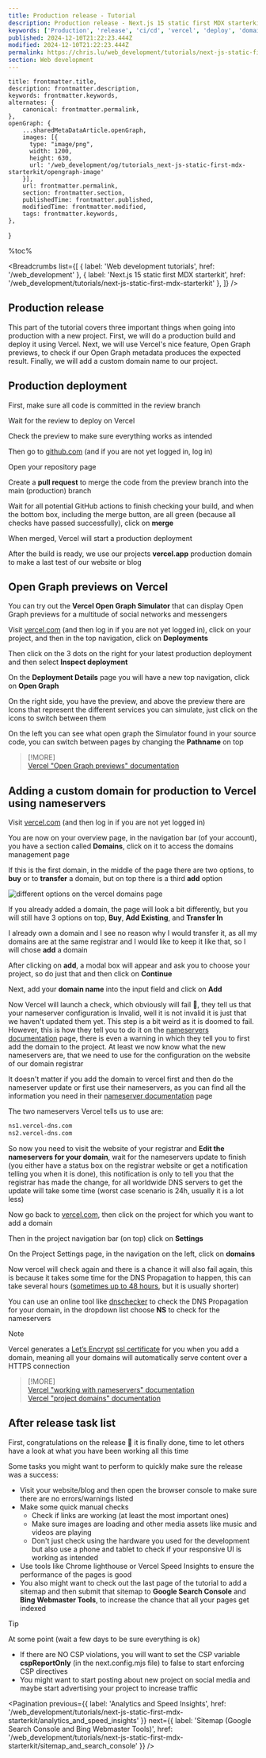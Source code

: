 ```yaml
---
title: Production release - Tutorial
description: Production release - Next.js 15 static first MDX starterkit | Web development tutorials | www.chris.lu
keywords: ['Production', 'release', 'ci/cd', 'vercel', 'deploy', 'domain', 'dns', 'nameserver', 'registrar']
published: 2024-12-10T21:22:23.444Z
modified: 2024-12-10T21:22:23.444Z
permalink: https://chris.lu/web_development/tutorials/next-js-static-first-mdx-starterkit/production_release
section: Web development
---
```



    title: frontmatter.title,
    description: frontmatter.description,
    keywords: frontmatter.keywords,
    alternates: {
        canonical: frontmatter.permalink,
    },
    openGraph: {
        ...sharedMetaDataArticle.openGraph,
        images: [{
          type: "image/png",
          width: 1200,
          height: 630,
          url: '/web_development/og/tutorials_next-js-static-first-mdx-starterkit/opengraph-image'
        }],
        url: frontmatter.permalink,
        section: frontmatter.section,
        publishedTime: frontmatter.published,
        modifiedTime: frontmatter.modified,
        tags: frontmatter.keywords,
    },
}

%toc%

<article>

<Breadcrumbs list={[
    { label: 'Web development tutorials', href: '/web_development' },
    { label: 'Next.js 15 static first MDX starterkit', href: '/web_development/tutorials/next-js-static-first-mdx-starterkit' },
]} />

# Production release

This part of the tutorial covers three important things when going into production with a new project. First, we will do a production build and deploy it using Vercel. Next, we will use Vercel's nice feature, Open Graph previews, to check if our Open Graph metadata produces the expected result. Finally, we will add a custom domain name to our project.

## Production deployment

First, make sure all code is committed in the review branch

Wait for the review to deploy on Vercel

Check the preview to make sure everything works as intended

Then go to [github.com](https://github.com) (and if you are not yet logged in, log in)

Open your repository page

Create a **pull request** to merge the code from the preview branch into the main (production) branch

Wait for all potential GitHub actions to finish checking your build, and when the bottom box, including the merge button, are all green (because all checks have passed successfully), click on **merge**

When merged, Vercel will start a production deployment

After the build is ready, we use our projects **vercel.app** production domain to make a last test of our website or blog

## Open Graph previews on Vercel

You can try out the **Vercel Open Graph Simulator** that can display Open Graph previews for a multitude of social networks and messengers

Visit [vercel.com](https://vercel.com/) (and then log in if you are not yet logged in), click on your project, and then in the top navigation, click on **Deployments**

Then click on the 3 dots on the right for your latest production deployment and then select **Inspect deployment**

On the **Deployment Details** page you will have a new top navigation, click on **Open Graph**

On the right side, you have the preview, and above the preview there are Icons that represent the different services you can simulate, just click on the icons to switch between them

On the left you can see what open graph the Simulator found in your source code, you can switch between pages by changing the **Pathname** on top

> [!MORE]  
> [Vercel "Open Graph previews" documentation](https://vercel.com/docs/deployments/og-preview)  

## Adding a custom domain for production to Vercel using nameservers

Visit [vercel.com](https://vercel.com/) (and then log in if you are not yet logged in)

You are now on your overview page, in the navigation bar (of your account), you have a section called **Domains**, click on it to access the domains management page

If this is the first domain, in the middle of the page there are two options, to **buy** or to **transfer** a domain, but on top there is a third **add** option  

![different options on the vercel domains page](../../../../../public/assets/images/app/web_development/tutorials/next-js-static-first-mdx-starterkit/vercel_domains_page.png)

If you already added a domain, the page will look a bit differently, but you will still have 3 options on top, **Buy**, **Add Existing**, and **Transfer In**

I already own a domain and I see no reason why I would transfer it, as all my domains are at the same registrar and I would like to keep it like that, so I will chose **add** a domain

After clicking on **add**, a modal box will appear and ask you to choose your project, so do just that and then click on **Continue**

Next, add your **domain name** into the input field and click on **Add**

Now Vercel will launch a check, which obviously will fail 🤦, they tell us that your nameserver configuration is Invalid, well it is not invalid it is just that we haven't updated them yet. This step is a bit weird as it is doomed to fail. However, this is how they tell you to do it on the [nameservers documentation](https://vercel.com/docs/projects/domains/working-with-nameservers) page, there is even a warning in which they tell you to first add the domain to the project. At least we now know what the new nameservers are, that we need to use for the configuration on the website of our domain registrar

It doesn't matter if you add the domain to vercel first and then do the nameserver update or first use their nameservers, as you can find all the information you need in their [nameserver documentation](https://vercel.com/docs/projects/domains/working-with-nameservers) page

The two nameservers Vercel tells us to use are:

```txt
ns1.vercel-dns.com
ns2.vercel-dns.com
```

So now you need to visit the website of your registrar and **Edit the nameservers for your domain**, wait for the nameservers update to finish (you either have a status box on the registrar website or get a notification telling you when it is done), this notification is only to tell you that the registrar has made the change, for all worldwide DNS servers to get the update will take some time (worst case scenario is 24h, usually it is a lot less)

Now go back to [vercel.com](https://vercel.com/), then click on the project for which you want to add a domain

Then in the project navigation bar (on top) click on **Settings**

On the Project Settings page, in the navigation on the left, click on **domains**

Now vercel will check again and there is a chance it will also fail again, this is because it takes some time for the DNS Propagation to happen, this can take several hours ([sometimes up to 48 hours](https://vercel.com/guides/why-is-my-vercel-domain-unverified#domain-is-verified-but-can't-access-the-website), but it is usually shorter)

You can use an online tool like [dnschecker](https://dnschecker.org/) to check the DNS Propagation for your domain, in the dropdown list choose **NS** to check for the nameservers

> [!NOTE]  
> Vercel generates a [Let’s Encrypt](https://letsencrypt.org/) [ssl certificate](https://vercel.com/docs/projects/domains/working-with-ssl) for you when you add a domain, meaning all your domains will automatically serve content over a HTTPS connection  

> [!MORE]  
> [Vercel "working with nameservers" documentation](https://vercel.com/docs/projects/domains/working-with-nameservers)  
> [Vercel "project domains" documentation](https://vercel.com/docs/projects/domains)  

## After release task list

First, congratulations on the release 🎉 it is finally done, time to let others have a look at what you have been working all this time

Some tasks you might want to perform to quickly make sure the release was a success:

* Visit your website/blog and then open the browser console to make sure there are no errors/warnings listed
* Make some quick manual checks
  * Check if links are working (at least the most important ones)
  * Make sure images are loading and other media assets like music and videos are playing
  * Don't just check using the hardware you used for the development but also use a phone and tablet to check if your responsive UI is working as intended
* Use tools like Chrome lighthouse or Vercel Speed Insights to ensure the performance of the pages is good
* You also might want to check out the last page of the tutorial to add a sitemap and then submit that sitemap to **Google Search Console** and **Bing Webmaster Tools**, to increase the chance that all your pages get indexed

> [!TIP]  
> At some point (wait a few days to be sure everything is ok)  
>  
> * If there are NO CSP violations, you will want to set the CSP variable **cspReportOnly** (in the next.config.mjs file) to false to start enforcing CSP directives  
> * You might want to start posting about new project on social media and maybe start advertising your project to increase traffic  

<Pagination
    previous={{ label: 'Analytics and Speed Insights', href: '/web_development/tutorials/next-js-static-first-mdx-starterkit/analytics_and_speed_insights' }}
    next={{ label: 'Sitemap (Google Search Console and Bing Webmaster Tools)', href: '/web_development/tutorials/next-js-static-first-mdx-starterkit/sitemap_and_search_console' }}
/>

</article>
